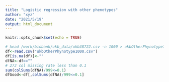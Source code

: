 ```yaml
---
title: "Logistic regression with other phenotypes"
author: "xyz"
date: "2021/5/19"
output: html_document
---
```


```r
knitr::opts_chunk$set(echo = TRUE)
```

```r
# head /work/biobank/ukb_data/ukb38722.csv -n 1000 > ukbOtherPhynotype1000.csv
df<-read.csv("ukbOtherPhynotype1000.csv")
df[is.na(df)]<-""
dfNA<-df==""
# 273 col missing rate less than 0.1
sum(colSums(dfNA)/999<=0.1)
dfGood<-df[,colSums(dfNA)/999<=0.1]
```

